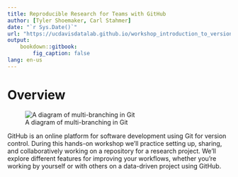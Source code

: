 ```yaml
---
title: Reproducible Research for Teams with GitHub
author: [Tyler Shoemaker, Carl Stahmer]
date: "`r Sys.Date()`"
url: "https://ucdavisdatalab.github.io/workshop_introduction_to_version_control/"
output:
    bookdown::gitbook:
        fig_caption: false
lang: en-us
---
```


# Overview {-}

![A diagram of multi-branching in Git](./img/git_branching_and_its_options.png)

GitHub is an online platform for software development using Git for version
control. During this hands-on workshop we'll practice setting up, sharing, and
collaboratively working on a repository for a research project. We'll explore
different features for improving your workflows, whether you're working by
yourself or with others on a data-driven project using GitHub.
